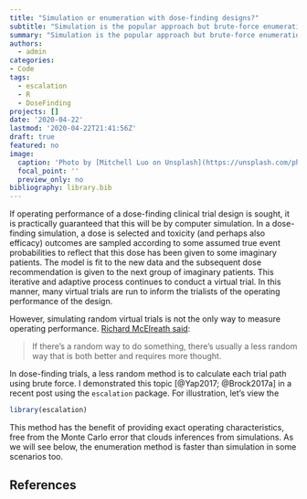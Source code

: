 ```yaml
---
title: "Simulation or enumeration with dose-finding designs?"
subtitle: "Simulation is the popular approach but brute-force enumeration is more accurate and can even be quicker."
summary: "Simulation is the popular approach but brute-force enumeration is more accurate and can even be quicker."
authors: 
  - admin
categories:
- Code
tags:
  - escalation
  - R
  - DoseFinding
projects: []
date: '2020-04-22'
lastmod: '2020-04-22T21:41:56Z'
draft: true
featured: no
image:
  caption: 'Photo by [Mitchell Luo on Unsplash](https://unsplash.com/photos/WBu5YIjtNH4)'
  focal_point: ''
  preview_only: no
bibliography: library.bib
---
```


If operating performance of a dose-finding clinical trial design is sought, it is practically guaranteed that this will be by computer simulation.
In a dose-finding simulation, a dose is selected and toxicity (and perhaps also efficacy) outcomes are sampled according to some assumed true event probabilities to reflect that this dose has been given to some imaginary patients.
The model is fit to the new data and the subsequent dose recommendation is given to the next group of imaginary patients.
This iterative and adaptive process continues to conduct a virtual trial.
In this manner, many virtual trials are run to inform the trialists of the operating performance of the design.

However, simulating random virtual trials is not the only way to measure operating performance.
[Richard McElreath said](https://elevanth.org/blog/2017/11/28/build-a-better-markov-chain/):

> If there’s a random way to do something, there’s usually a less random way that is both better and requires more thought.

In dose-finding trials, a less random method is to calculate each trial path using brute force.
I demonstrated this topic [@Yap2017; @Brock2017a] in a recent post using the `escalation` package.
For illustration, let's view the 

```r
library(escalation)
```



This method has the benefit of providing exact operating characteristics, free from the Monte Carlo error that clouds inferences from simulations.
As we will see below, the enumeration method is faster than simulation in some scenarios too.


## References

